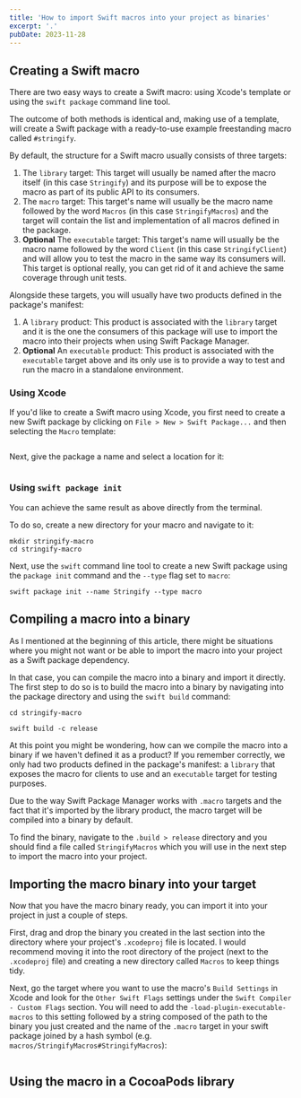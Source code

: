 ```yaml
---
title: 'How to import Swift macros into your project as binaries'
excerpt: '.'
pubDate: 2023-11-28
---
```


## Creating a Swift macro

There are two easy ways to create a Swift macro: using Xcode's template or using the `swift package` command line tool.

The outcome of both methods is identical and, making use of a template, will create a Swift package with a ready-to-use example freestanding macro called `#stringify`.

By default, the structure for a Swift macro usually consists of three targets:

1. The `library` target: This target will usually be named after the macro itself (in this case `Stringify`) and its purpose will be to expose the macro as part of its public API to its consumers.
2. The `macro` target: This target's name will usually be the macro name followed by the word `Macros` (in this case `StringifyMacros`) and the target will contain the list and implementation of all macros defined in the package.
3. **Optional** The `executable` target: This target's name will usually be the macro name followed by the word `Client` (in this case `StringifyClient`) and will allow you to test the macro in the same way its consumers will. This target is optional really, you can get rid of it and achieve the same coverage through unit tests.

Alongside these targets, you will usually have two products defined in the package's manifest:

1. A `library` product: This product is associated with the `library` target and it is the one the consumers of this package will use to import the macro into their projects when using Swift Package Manager.
2. **Optional** An `executable` product: This product is associated with the `executable` target above and its only use is to provide a way to test and run the macro in a standalone environment.

### Using Xcode

If you'd like to create a Swift macro using Xcode, you first need to create a new Swift package by clicking on `File > New > Swift Package...` and then selecting the `Macro` template:

![]()

Next, give the package a name and select a location for it:

![]()

### Using `swift package init`

You can achieve the same result as above directly from the terminal.

To do so, create a new directory for your macro and navigate to it:

```bash:Terminal
mkdir stringify-macro
cd stringify-macro
```

Next, use the `swift` command line tool to create a new Swift package using the `package init` command and the `--type` flag set to `macro`:

```bash:Terminal
swift package init --name Stringify --type macro
```

## Compiling a macro into a binary

As I mentioned at the beginning of this article, there might be situations where you might not want or be able to import the macro into your project as a Swift package dependency.

In that case, you can compile the macro into a binary and import it directly. The first step to do so is to build the macro into a binary by navigating into the package directory and using the `swift build` command:

```bash:Terminal
cd stringify-macro

swift build -c release
```

At this point you might be wondering, how can we compile the macro into a binary if we haven't defined it as a product? If you remember correctly, we only had two products defined in the package's manifest: a `library` that exposes the macro for clients to use and an `executable` target for testing purposes.

Due to the way Swift Package Manager works with `.macro` targets and the fact that it's imported by the library product, the macro target will be compiled into a binary by default.

To find the binary, navigate to the `.build > release` directory and you should find a file called `StringifyMacros` which you will use in the next step to import the macro into your project.

## Importing the macro binary into your target

Now that you have the macro binary ready, you can import it into your project in just a couple of steps.

First, drag and drop the binary you created in the last section into the directory where your project's `.xcodeproj` file is located. I would recommend moving it into the root directory of the project (next to the `.xcodeproj` file) and creating a new directory called `Macros` to keep things tidy.

Next, go the target where you want to use the macro's `Build Settings` in Xcode and look for the `Other Swift Flags` settings under the `Swift Compiler - Custom Flags` section. You will need to add the `-load-plugin-executable-macros` to this setting followed by a string composed of the path to the binary you just created and the name of the `.macro` target in your swift package joined by a hash symbol (e.g. `macros/StringifyMacros#StringifyMacros`):

![]()

## Using the macro in a CocoaPods library

```

```

